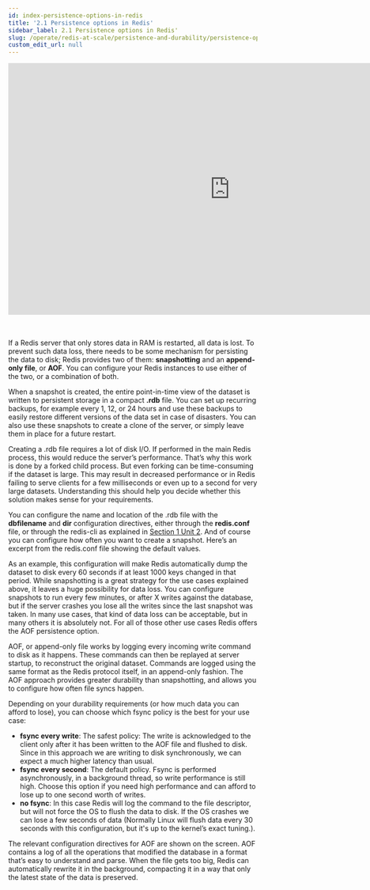```yaml
---
id: index-persistence-options-in-redis
title: '2.1 Persistence options in Redis'
sidebar_label: 2.1 Persistence options in Redis'
slug: /operate/redis-at-scale/persistence-and-durability/persistence-options-in-redis
custom_edit_url: null
---
```



<div align="center">
  <iframe
    width="896"
    height="509"
    src="https://www.youtube.com/embed/08V8KeXhZY4"
    title="YouTube video player"
    frameborder="0"
    allow="accelerometer; autoplay; clipboard-write; encrypted-media; gyroscope; picture-in-picture"
    allowfullscreen></iframe>
</div>
<br />
<br />
<p>
  If a Redis server that only stores data in RAM is restarted, all data is lost.
  To prevent such data loss, there needs to be some mechanism for persisting the
  data to disk; Redis provides two of them: <strong>snapshotting</strong> and an
  <strong>append-only file</strong>, or <strong>AOF</strong>. You can configure your
  Redis instances to use either of the two, or a combination of both.
</p>

When a snapshot is created, the entire point-in-time view of the dataset is written to persistent storage in a compact <strong>.rdb</strong> file. You can set up recurring backups, for example every 1, 12, or 24 hours and use these backups to easily restore different versions of the data set in case of disasters. You can also use these snapshots to create a clone of the server, or simply leave them in place for a future restart.

Creating a .rdb file requires a lot of disk I/O. If performed in the main Redis process, this would reduce the server’s performance. That’s why this work is done by a forked child process. But even forking can be time-consuming if the dataset is large. This may result in decreased performance or in Redis failing to serve clients for a few milliseconds or even up to a second for very large datasets. Understanding this should help you decide whether this solution makes sense for your requirements.

You can configure the name and location of the .rdb file with the <strong>dbfilename</strong> and <strong>dir</strong> configuration directives, either through the <strong>redis.conf</strong> file, or through the redis-cli as explained in [Section 1 Unit 2](https://developer.redis.com//operate/redis-at-scale/talking-to-redis/configuring-a-redis-server). And of course you can configure how often you want to create a snapshot. Here’s an excerpt from the redis.conf file showing the default values.

As an example, this configuration will make Redis automatically dump the dataset to disk every 60 seconds if at least 1000 keys changed in that period. While snapshotting is a great strategy for the use cases explained above, it leaves a huge possibility for data loss. You can configure snapshots to run every few minutes, or after X writes against the database, but if the server crashes you lose all the writes since the last snapshot was taken. In many use cases, that kind of data loss can be acceptable, but in many others it is absolutely not. For all of those other use cases Redis offers the AOF persistence option.

AOF, or append-only file works by logging every incoming write command to disk as it happens. These commands can then be replayed at server startup, to reconstruct the original dataset. Commands are logged using the same format as the Redis protocol itself, in an append-only fashion. The AOF approach provides greater durability than snapshotting, and allows you to configure how often file syncs happen.

Depending on your durability requirements (or how much data you can afford to lose), you can choose which fsync policy is the best for your use case:

- <strong>fsync every write</strong>: The safest policy: The write is
  acknowledged to the client only after it has been written to the AOF file and
  flushed to disk. Since in this approach we are writing to disk synchronously,
  we can expect a much higher latency than usual.
- <strong>fsync every second</strong>: The default policy. Fsync is performed
  asynchronously, in a background thread, so write performance is still high.
  Choose this option if you need high performance and can afford to lose up to
  one second worth of writes.
- <strong>no fsync</strong>: In this case Redis will log the command to the file
  descriptor, but will not force the OS to flush the data to disk. If the OS
  crashes we can lose a few seconds of data (Normally Linux will flush data
  every 30 seconds with this configuration, but it's up to the kernel’s exact
  tuning.).

The relevant configuration directives for AOF are shown on the screen. AOF contains a log of all the operations that modified the database in a format that’s easy to understand and parse. When the file gets too big, Redis can automatically rewrite it in the background, compacting it in a way that only the latest state of the data is preserved.
